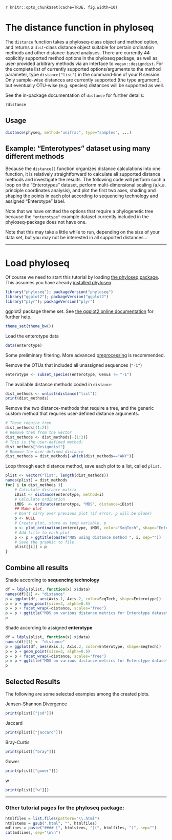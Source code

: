 `r knitr::opts_chunk$set(cache=TRUE, fig.width=10)`

# The distance function in phyloseq

The `distance` function takes a phyloseq-class object and method option, and returns a `dist`-class distance object suitable for certain ordination methods and other distance-based analyses. There are currently 44 explicitly supported method options in the phyloseq package, as well as user-provided arbitrary methods via an interface to `vegan::designdist`. For the complete list of currently supported options/arguments to the method parameter, type `distance("list")` in the command-line of your R session. Only sample-wise distances are currently supported (the type argument), but eventually OTU-wise (e.g. species) distances will be supported as well.

See the in-package documentation of `distance` for further details:

```r
?distance
```

## Usage

```r
distance(physeq, method="unifrac", type="samples", ...)
```

## Example: "Enterotypes" dataset using many different methods
Because the `distance()` function organizes distance calculations into one function, it is relatively straightforward to calculate all supported distance methods and investigate the results. The following code will perform such a loop on the "Enterotypes" dataset, perform multi-dimensional scaling (a.k.a. principle coordinates analysis), and plot the first two axes, shading and shaping the points in each plot according to sequencing technology and assigned "Enterotype" label.

Note that we have omitted the options that require a phylogenetic tree because the `"enterotype"` example dataset currently included in the phyloseq-package does not have one.

Note that this may take a little while to run, depending on the size of your data set, but you may not be interested in all supported distances...


---

# Load phyloseq
Of course we need to start this tutorial by loading [the phyloseq package](http://joey711.github.com/phyloseq/). This assumes you have already [installed phyloseq](http://joey711.github.io/phyloseq/install).

```r
library("phyloseq"); packageVersion("phyloseq")
library("ggplot2"); packageVersion("ggplot2")
library("plyr"); packageVersion("plyr")
```

ggplot2 package theme set. See [the ggplot2 online documentation](http://docs.ggplot2.org/current/) for further help.
```r
theme_set(theme_bw())
```


Load the enterotype data
```r
data(enterotype)
```

Some preliminary filtering. More advanced [preprocessing](http://joey711.github.com/phyloseq/preprocess) is recommended.

Remove the OTUs that included all unassigned sequences (`"-1"`)
```r
enterotype <- subset_species(enterotype, Genus != "-1")
```

The available distance methods coded in `distance`
```r
dist_methods <- unlist(distance("list"))
print(dist_methods)
```

Remove the two distance-methods that require a tree, and the generic custom method that requires user-defined distance arguments.
```r
# These require tree
dist_methods[(1:2)]
# Remove them from the vector
dist_methods <- dist_methods[-(1:2)]
# This is the user-defined method:
dist_methods["designdist"]
# Remove the user-defined distance
dist_methods = dist_methods[-which(dist_methods=="ANY")]
```

Loop through each distance method, save each plot to a list, called `plist`.
```r
plist <- vector("list", length(dist_methods))
names(plist) = dist_methods
for( i in dist_methods ){
	# Calculate distance matrix
	iDist <- distance(enterotype, method=i)
	# Calculate ordination
	iMDS  <- ordinate(enterotype, "MDS", distance=iDist)
	## Make plot
	# Don't carry over previous plot (if error, p will be blank)
	p <- NULL
	# Create plot, store as temp variable, p
	p <- plot_ordination(enterotype, iMDS, color="SeqTech", shape="Enterotype")
	# Add title to each plot
	p <- p + ggtitle(paste("MDS using distance method ", i, sep=""))
	# Save the graphic to file.
	plist[[i]] = p
}
```


## Combine all results

Shade according to **sequencing technology**
```r
df = ldply(plist, function(x) x$data)
names(df)[1] <- "distance"
p = ggplot(df, aes(Axis.1, Axis.2, color=SeqTech, shape=Enterotype))
p = p + geom_point(size=3, alpha=0.5)
p = p + facet_wrap(~distance, scales="free")
p = p + ggtitle("MDS on various distance metrics for Enterotype dataset")
p
```

Shade according to assigned **enterotype**
```r
df = ldply(plist, function(x) x$data)
names(df)[1] <- "distance"
p = ggplot(df, aes(Axis.1, Axis.2, color=Enterotype, shape=SeqTech))
p = p + geom_point(size=3, alpha=0.5)
p = p + facet_wrap(~distance, scales="free")
p = p + ggtitle("MDS on various distance metrics for Enterotype dataset")
p
```


## Selected Results

The following are some selected examples among the created plots.

Jensen-Shannon Divergence
```r
print(plist[["jsd"]])
```

Jaccard
```r
print(plist[["jaccard"]])
```

Bray-Curtis
```r
print(plist[["bray"]])
```

Gower
```r
print(plist[["gower"]])
```

w
```r
print(plist[["w"]])
```



---

### Other tutorial pages for the phyloseq package:

```r
htmlfiles = list.files(pattern="\\.html")
htmlstems = gsub(".html", "", htmlfiles)
mdlines = paste("#### [", htmlstems, "](", htmlfiles, ")", sep="")
cat(mdlines, sep="\n\n")
```

